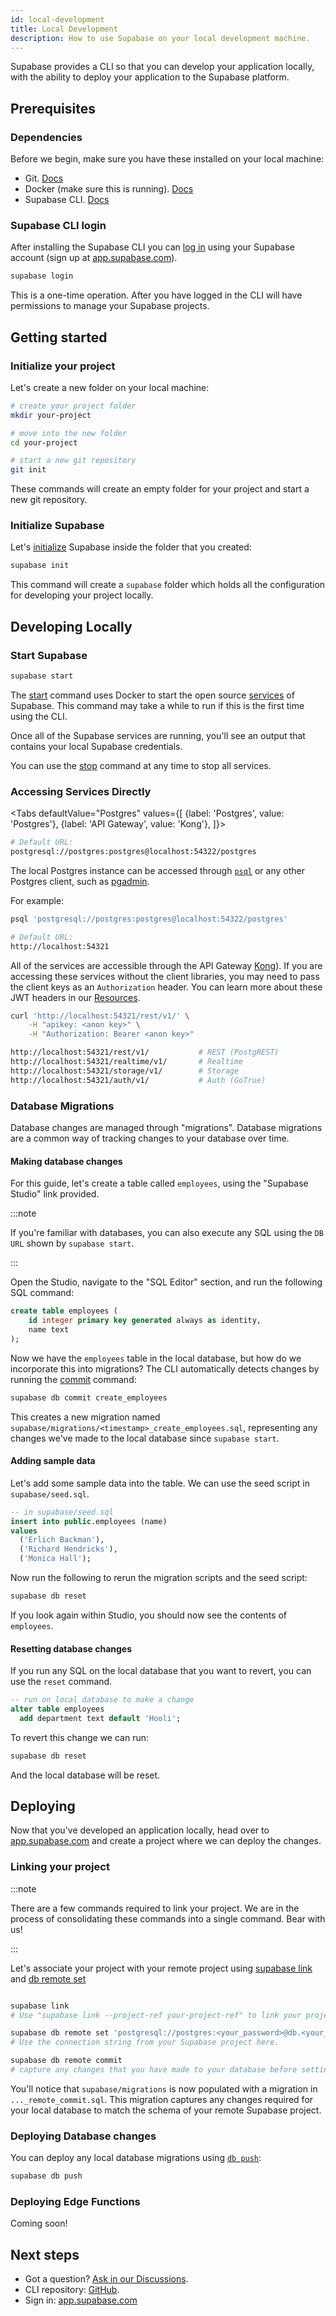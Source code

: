 ```yaml
---
id: local-development
title: Local Development
description: How to use Supabase on your local development machine.
---
```



Supabase provides a CLI so that you can develop your application locally, with the ability to deploy your application to the Supabase platform.

## Prerequisites

### Dependencies

Before we begin, make sure you have these installed on your local machine:

- Git. [Docs](https://github.com/git-guides/install-git)
- Docker (make sure this is running). [Docs](https://docs.docker.com/engine/install/)
- Supabase CLI. [Docs](/docs/reference/cli/installing-and-updating)

### Supabase CLI login

After installing the Supabase CLI you can [log in](/docs/reference/cli/supabase-login) using your Supabase account (sign up at [app.supabase.com](https://app.supabase.com)).

```bash
supabase login
```

This is a one-time operation. After you have logged in the CLI will have permissions to manage your Supabase projects.

## Getting started

### Initialize your project 

Let's create a new folder on your local machine:

```bash
# create your project folder
mkdir your-project

# move into the new folder
cd your-project

# start a new git repository
git init
```

These commands will create an empty folder for your project and start a new git repository.

### Initialize Supabase

Let's [initialize](/docs/reference/cli/supabase-init) Supabase inside the folder that you created:

```bash
supabase init
```

This command will create a `supabase` folder which holds all the configuration for developing your project locally.

## Developing Locally

### Start Supabase

```bash
supabase start
```

The [start](/docs/reference/cli/supabase-start) command uses Docker to start the open source [services](/docs/#how-it-works) of Supabase. 
This command may take a while to run if this is the first time using the CLI.

Once all of the Supabase services are running, you'll see an output that contains your local Supabase credentials.

You can use the [stop](/docs/reference/cli/supabase-stop) command at any time to stop all services.

### Accessing Services Directly

<Tabs
defaultValue="Postgres"
values={[
  {label: 'Postgres', value: 'Postgres'},
  {label: 'API Gateway', value: 'Kong'},
]}>
<TabItem value="Postgres">

```sh
# Default URL:
postgresql://postgres:postgres@localhost:54322/postgres
```

The local Postgres instance can be accessed through [`psql`](https://www.postgresql.org/docs/current/app-psql.html)
or any other Postgres client, such as [pgadmin](https://www.pgadmin.org/).

For example:

```bash
psql 'postgresql://postgres:postgres@localhost:54322/postgres'
```

</TabItem>
<TabItem value="Kong">

```sh
# Default URL:
http://localhost:54321
```

All of the services are accessible through the API Gateway [Kong](https://github.com/Kong/kong)).
If you are accessing these services without the client libraries, you may need to pass the client keys as an `Authorization` header.
You can learn more about these JWT headers in our [Resources](/docs/learn/auth-deep-dive/auth-deep-dive-jwts).

```sh
curl 'http://localhost:54321/rest/v1/' \
    -H "apikey: <anon key>" \
    -H "Authorization: Bearer <anon key>"

http://localhost:54321/rest/v1/           # REST (PostgREST)
http://localhost:54321/realtime/v1/       # Realtime
http://localhost:54321/storage/v1/        # Storage
http://localhost:54321/auth/v1/           # Auth (GoTrue)
```

</TabItem>
</Tabs>


### Database Migrations

Database changes are managed through "migrations". Database migrations are a common way of tracking changes to your database over time. 


#### Making database changes

For this guide, let's create a table called `employees`, using the "Supabase Studio" link provided. 

:::note 

If you're familiar with databases, you can also execute any SQL using the `DB URL` shown by `supabase start`. 

::: 

Open the Studio, navigate to the "SQL Editor" section, and run the following SQL command:

```sql
create table employees (
	id integer primary key generated always as identity,
	name text
);
```

Now we have the `employees` table in the local database, but how do we incorporate this into migrations? The CLI automatically detects changes by running the [commit](/docs/reference/cli/supabase-db-commit) command:

```sh
supabase db commit create_employees
```

This creates a new migration named `supabase/migrations/<timestamp>_create_employees.sql`, representing any changes we've made to the local database since `supabase start`.
	
#### Adding sample data

Let's add some sample data into the table. We can use the seed script in `supabase/seed.sql`. 

```sql
-- in supabase/seed.sql
insert into public.employees (name)
values 
  ('Erlich Backman'),
  ('Richard Hendricks'),
  ('Monica Hall');
```

Now run the following to rerun the migration scripts and the seed script:

```bash
supabase db reset
```

If you look again within Studio, you should now see the contents of `employees`. 

#### Resetting database changes

If you run any SQL on the local database that you want to revert, you can use the `reset` command.

```sql
-- run on local database to make a change
alter table employees 
  add department text default 'Hooli';
```

To revert this change we can run:

```sh
supabase db reset
```

And the local database will be reset.

## Deploying 

Now that you've developed an application locally, head over to [app.supabase.com](https://app.supabase.com) and create a project where we can deploy the changes.

### Linking your project 

:::note 

There are a few commands required to link your project. We are in the process of consolidating these commands into a single command. Bear with us!

::: 

Let's associate your project with your remote project using [supabase link](/docs/guides/local-development) and [db remote set](/docs/reference/cli/supabase-db-remote-set)


```bash

supabase link 
# Use "supabase link --project-ref your-project-ref" to link your project in one step.

supabase db remote set 'postgresql://postgres:<your_password>@db.<your_project_ref>.supabase.co:5432/postgres'
# Use the connection string from your Supabase project here.

supabase db remote commit
# capture any changes that you have made to your database before setting up the CLI
```

You'll notice that `supabase/migrations` is now populated with a migration in `..._remote_commit.sql`. 
This migration captures any changes required for your local database to match the schema of your remote Supabase project.


### Deploying Database changes

You can deploy any local database migrations using [`db push`](/docs/reference/cli/supabase-db-push):

```sh
supabase db push
```

### Deploying Edge Functions

Coming soon!

## Next steps

- Got a question? [Ask in our Discussions](https://github.com/supabase/supabase/discussions).
- CLI repository: [GitHub](https://github.com/supabase/cli).
- Sign in: [app.supabase.com](https://app.supabase.com)
